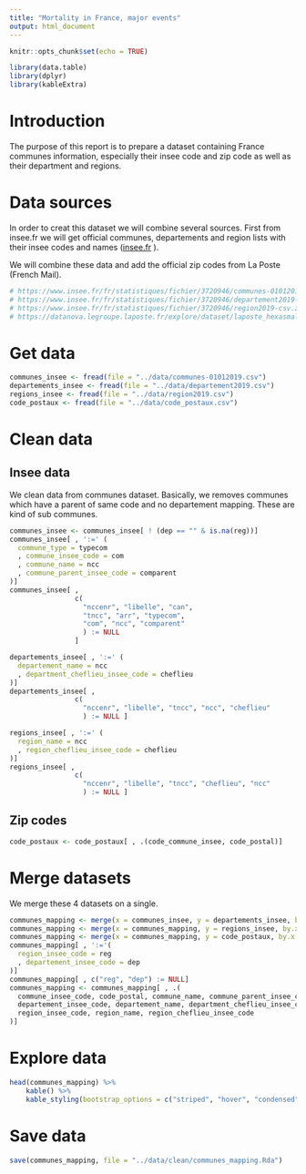 ```yaml
---
title: "Mortality in France, major events"
output: html_document
---
```


```r
knitr::opts_chunk$set(echo = TRUE)
```

```r
library(data.table)
library(dplyr)
library(kableExtra)
```



# Introduction

The purpose of this report is to prepare a dataset containing France 
communes information, especially their insee code and zip code as well as
their department and regions.


# Data sources

In order to creat this dataset we will combine several sources. First from
insee.fr we will get official communes, departements and region lists with 
their insee codes and names ([insee.fr](https://www.insee.fr/fr/information/3720946) ).

We will combine these data and add the official zip codes from La Poste (French
Mail).

```r
# https://www.insee.fr/fr/statistiques/fichier/3720946/communes-01012019-csv.zip
# https://www.insee.fr/fr/statistiques/fichier/3720946/departement2019-csv.zip
# https://www.insee.fr/fr/statistiques/fichier/3720946/region2019-csv.zip
# https://datanova.legroupe.laposte.fr/explore/dataset/laposte_hexasmal/download/?format=csv&timezone=Europe/Berlin&lang=fr&use_labels_for_header=true&csv_separator=%3B
```


# Get data

```r
communes_insee <- fread(file = "../data/communes-01012019.csv")
departements_insee <- fread(file = "../data/departement2019.csv")
regions_insee <- fread(file = "../data/region2019.csv")
code_postaux <- fread(file = "../data/code_postaux.csv")
```

# Clean data 

## Insee data

We clean data from communes dataset. Basically, we removes communes which have
a parent of same code and no departement mapping. These are kind of sub communes.

```r
communes_insee <- communes_insee[ ! (dep == "" & is.na(reg))]
communes_insee[ , ':=' (
  commune_type = typecom
  , commune_insee_code = com
  , commune_name = ncc
  , commune_parent_insee_code = comparent
)]
communes_insee[ , 
                c(
                  "nccenr", "libelle", "can", 
                  "tncc", "arr", "typecom", 
                  "com", "ncc", "comparent"
                  ) := NULL 
                ]
```


```r
departements_insee[ , ':=' (
  departement_name = ncc
  , department_cheflieu_insee_code = cheflieu
)]
departements_insee[ , 
                c(
                  "nccenr", "libelle", "tncc", "ncc", "cheflieu"
                  ) := NULL ]

```

```r
regions_insee[ , ':=' (
  region_name = ncc
  , region_cheflieu_insee_code = cheflieu
)]
regions_insee[ , 
                c(
                  "nccenr", "libelle", "tncc", "cheflieu", "ncc"
                  ) := NULL ]

```

## Zip codes

```r
code_postaux <- code_postaux[ , .(code_commune_insee, code_postal)]
```

# Merge datasets

We merge these 4 datasets on a single. 

```r
communes_mapping <- merge(x = communes_insee, y = departements_insee, by.x = c("dep","reg"), by.y = c("dep","reg"))
communes_mapping <- merge(x = communes_mapping, y = regions_insee, by.x = "reg", by.y = "reg")
communes_mapping <- merge(x = communes_mapping, y = code_postaux, by.x = "commune_insee_code", by.y = "code_commune_insee")
communes_mapping[ , ':='(
  region_insee_code = reg 
  , departement_insee_code = dep
)]
communes_mapping[ , c("reg", "dep") := NULL]
communes_mapping <- communes_mapping[ , .(
  commune_insee_code, code_postal, commune_name, commune_parent_insee_code, commune_type,
  departement_insee_code, departement_name, department_cheflieu_insee_code,
  region_insee_code, region_name, region_cheflieu_insee_code
)]
```




# Explore data

```r
head(communes_mapping) %>%
    kable() %>%
    kable_styling(bootstrap_options = c("striped", "hover", "condensed"))
```

# Save data

```r
save(communes_mapping, file = "../data/clean/communes_mapping.Rda")
```

